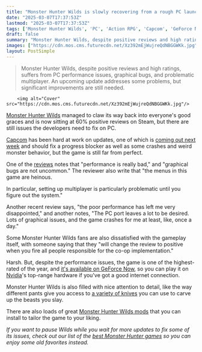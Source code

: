 ```yaml
---
title: "Monster Hunter Wilds is slowly recovering from a rough PC launch, finally hitting 60% positive reviews on Steam – but some big issues remain"
date: "2025-03-07T17:37:53Z"
lastmod: "2025-03-07T17:37:53Z"
tags: ['Monster Hunter Wilds', 'PC', 'Action RPG', 'Capcom', 'GeForce Now', 'Multiplayer', 'Mods']
draft: false
summary: "Monster Hunter Wilds, despite positive reviews and high ratings, suffers from PC performance issues, graphical bugs, and problematic multiplayer.  An upcoming update addresses some problems, but significant improvements are still needed."
images: ["https://cdn.mos.cms.futurecdn.net/Xz392mEjWujreQdNBGGWKk.jpg"]
layout: PostSimple
---
```

> Monster Hunter Wilds, despite positive reviews and high ratings, suffers from PC performance issues, graphical bugs, and problematic multiplayer.  An upcoming update addresses some problems, but significant improvements are still needed.


        <img alt="Cover" src="https://cdn.mos.cms.futurecdn.net/Xz392mEjWujreQdNBGGWKk.jpg"/>
        
[<u>Monster Hunter Wilds</u>](https://www.gamesradar.com/games/monster-hunter/monster-hunter-wilds-guide/) managed to claw its way back into everyone's good graces and is now sitting at 60% positive reviews on Steam, but there are still issues the developers need to fix on PC.

[Capcom](https://www.gamesradar.com/tag/capcom/) has been hard at work on updates, one of which is [<u>coming out next week</u>](https://www.gamesradar.com/games/monster-hunter/monster-hunter-wilds-next-update-arrives-next-week-fixing-another-progression-blocker-crashes-and-weird-monster-behavior/) and should fix a progress blocker as well as some crashes and weird monster behavior, but the game is still far from perfect.

One of the [<u>reviews</u>](https://store.steampowered.com/app/2246340/Monster_Hunter_Wilds/#app_reviews_hash) notes that "performance is really bad," and "graphical bugs are not uncommon." The reviewer also write that "the menus in this game are heinous.

In particular, setting up multiplayer is particularly problematic until you figure out the system."

Another recent review says, "the poor performance has left me very disappointed," and another notes, "The PC port leaves a lot to be desired. Lots of graphical issues, and the game crashes for me at least, like, once a day."

Some Monster Hunter Wilds fans are also dissatisfied with the gameplay itself, with someone saying that they "will change the review to positive when you fire all people responsible for the co-op implementation."

Harsh. But, despite the performance issues, the game is one of the highest-rated of the year, and [<u>it's available on GeForce Now</u>](https://www.gamesradar.com/games/2025s-first-standout-goty-contenders-monster-hunter-wilds-kingdom-come-deliverance-2-and-split-fiction-are-coming-to-geforce-now/), so you can play it on [Nvidia](https://www.gamesradar.com/tag/nvidia/)'s top-range hardware if you've got a good internet connection.

Monster Hunter Wilds is also filled with nice attention to detail, like the way different pants give you access to [<u>a variety of knives</u>](https://www.gamesradar.com/games/monster-hunter/changing-your-pants-in-monster-hunter-wilds-also-changes-your-most-important-weapon-the-little-knife-you-use-to-carve-beasts-with-at-least-25-different-skins-available/) you can use to carve up the beasts you slay.

There are also loads of great [<u>Monster Hunter Wilds mods</u>](https://www.gamesradar.com/games/monster-hunter/monster-hunter-wilds-mods/) that you can install to tailor the game to your liking.

*If you want to pause Wilds while you wait for more updates to fix some of its issues, check out our list of the *[<u><em>best Monster Hunter games</em></u>](https://www.gamesradar.com/best-monster-hunter-games/)* so you can enjoy some old favorites instead.*
        